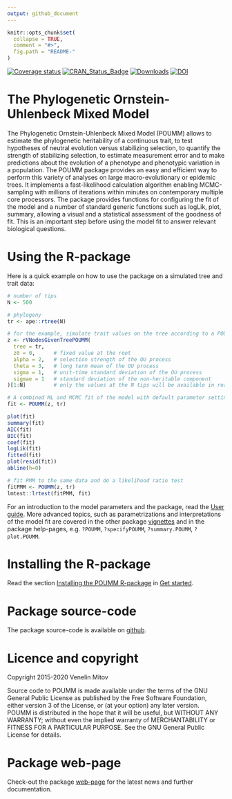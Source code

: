 ```yaml
---
output: github_document
---
```


<!-- README.md is generated from README.Rmd. Please edit that file -->

```r
knitr::opts_chunk$set(
  collapse = TRUE,
  comment = "#>",
  fig.path = "README-"
)
```

[![Coverage status](https://codecov.io/gh/venelin/POUMM/branch/master/graph/badge.svg)](https://app.codecov.io/github/venelin/POUMM?branch=master)
[![CRAN_Status_Badge](http://www.r-pkg.org/badges/version/POUMM?color=blue)](https://cran.r-project.org/package=POUMM)
[![Downloads](http://cranlogs.r-pkg.org/badges/POUMM?color=blue)](https://cran.r-project.org/package=POUMM)
[![DOI](https://zenodo.org/badge/115860927.svg)](https://zenodo.org/badge/latestdoi/115860927)

# The Phylogenetic Ornstein-Uhlenbeck Mixed Model
The Phylogenetic Ornstein-Uhlenbeck Mixed Model (POUMM) allows to estimate the phylogenetic heritability of a continuous trait, to test hypotheses of neutral evolution versus stabilizing selection, to quantify the strength of stabilizing selection, to estimate measurement error and to make predictions about the evolution of a phenotype and phenotypic variation in a population. The POUMM package provides an easy and efficient way to perform this variety of analyses on large macro-evolutionary or epidemic trees. It implements a fast-likelihood calculation algorithm enabling MCMC-sampling with millions of iterations within minutes on contemporary multiple core processors. The package provides functions for configuring the fit of the model and a number of standard generic functions such as logLik, plot, summary, allowing a visual and a statistical assessment of the goodness of fit. This is an important step before using the model fit to answer relevant biological questions.

# Using the R-package
Here is a quick example on how to use the package on a simulated tree and trait data:

```r
# number of tips
N <- 500 

# phylogeny
tr <- ape::rtree(N)

# for the example, simulate trait values on the tree according to a POUMM model.
z <- rVNodesGivenTreePOUMM(
  tree = tr,   
  z0 = 0,      # fixed value at the root
  alpha = 2,   # selection strength of the OU process
  theta = 3,   # long term mean of the OU process
  sigma = 1,   # unit-time standard deviation of the OU process
  sigmae = 1   # standard deviation of the non-heritable component
)[1:N]         # only the values at the N tips will be available in reality

# A combined ML and MCMC fit of the model with default parameter settings.
fit <- POUMM(z, tr)

plot(fit)
summary(fit)
AIC(fit)
BIC(fit)
coef(fit)
logLik(fit)
fitted(fit)
plot(resid(fit))
abline(h=0)

# fit PMM to the same data and do a likelihood ratio test
fitPMM <- POUMM(z, tr)
lmtest::lrtest(fitPMM, fit)
```

For an introduction to the model parameters and the package, read the [User guide](https://venelin.github.io/POUMM/articles/UserGuide.html). More advanced topics, such as parametrizations and interpretations of the model fit are covered in the other package [vignettes](https://venelin.github.io/POUMM/articles/index.html) and in the package  help-pages, e.g. `?POUMM`, `?specifyPOUMM`, `?summary.POUMM`, `?plot.POUMM`.

# Installing the R-package
Read the section [Installing the POUMM R-package](https://venelin.github.io/POUMM/articles/UserGuide.html#Installing) in [Get started](https://venelin.github.io/POUMM/articles/UserGuide.html).

# Package source-code
The package source-code is available on [github](https://github.com/venelin/POUMM).

# Licence and copyright

Copyright 2015-2020 Venelin Mitov

Source code to POUMM is made available under the terms of the GNU General Public License as published by the Free Software Foundation, either version 3 of the License, or (at your option) any later version. POUMM is distributed in the hope that it will be useful, but WITHOUT ANY WARRANTY; without even the implied warranty of MERCHANTABILITY or FITNESS FOR A PARTICULAR PURPOSE. See the GNU General Public License for details.

# Package web-page
Check-out the package [web-page](https://venelin.github.io/POUMM/index.html) for the latest news and further documentation.
